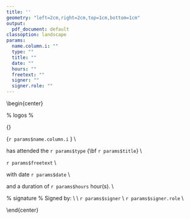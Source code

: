 ---
title: ''
geometry: "left=2cm,right=2cm,top=1cm,bottom=1cm"
output:
  pdf_document: default
classoption: landscape
params:
  name.column.i: ""
  type: ""
  title: ""
  date: ""
  hours: ""
  freetext: ""
  signer: ""
  signer.role: ""
---

\begin{center}
\pagenumbering{gobble}

% logos %
\includegraphics[height=3cm]{lpic.png} 
\hfill
\includegraphics[height=3cm]{rpic.png}
\linebreak
\vfill

{\fontsize{40pt}{40pt}\selectfont\bf Certificate of attendance} 
\vfill

{\fontsize{40pt}{40pt}\selectfont `r params$name.column.i` } \\
\vfill

\Large

has attended the `r params$type` {\bf `r params$title`}  \\
\vfill

`r params$freetext` \\
\vfill

with date `r params$date` \\
\vfill

and a duration of `r params$hours` hour(s). \\
\vfill


% signature %
Signed by: \\
\vfill
\includegraphics[height=2cm]{spic.png}\\
`r params$signer` \\
`r params$signer.role` \\

\end{center}
\pagebreak


